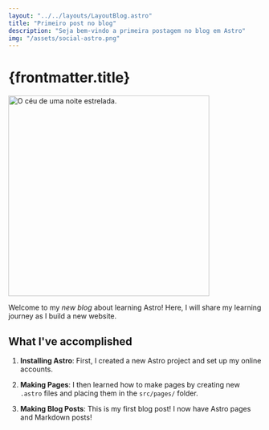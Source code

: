 ```yaml
---
layout: "../../layouts/LayoutBlog.astro"
title: "Primeiro post no blog"
description: "Seja bem-vindo a primeira postagem no blog em Astro"
img: "/assets/social-astro.png"
---
```


# {frontmatter.title}

<img
  src="/assets/social-astro.png"
  alt="O céu de uma noite estrelada."
  width="400"
  class="my-8"
/>

Welcome to my _new blog_ about learning Astro! Here, I will share my learning journey as I build a new website.

## What I've accomplished

1. **Installing Astro**: First, I created a new Astro project and set up my online accounts.

2. **Making Pages**: I then learned how to make pages by creating new `.astro` files and placing them in the `src/pages/` folder.

3. **Making Blog Posts**: This is my first blog post! I now have Astro pages and Markdown posts!
